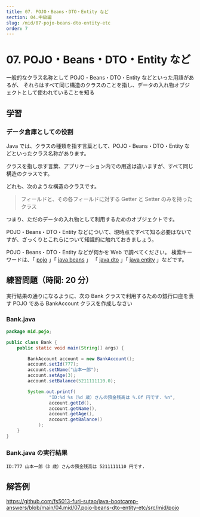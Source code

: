 ```yaml
---
title: 07. POJO・Beans・DTO・Entity など
section: 04.中級編
slug: /mid/07-pojo-beans-dto-entity-etc
order: 7
---
```


# 07. POJO・Beans・DTO・Entity など

<p className="goal">一般的なクラス名称として POJO・Beans・DTO・Entity などといった用語があるが、
  それらはすべて同じ構造のクラスのことを指し、データの入れ物オブジェクトとして使われていることを知る</p>

## 学習

### データ倉庫としての役割

Java では、クラスの種類を指す言葉として、POJO・Beans・DTO・Entity などといったクラス名称があります。

クラスを指し示す言葉、アプリケーション内での用途は違いますが、すべて同じ構造のクラスです。

どれも、次のような構造のクラスです。

> フィールドと、その各フィールドに対する Getter と Setter のみを持ったクラス

つまり、ただのデータの入れ物として利用するためのオブジェクトです。

POJO・Beans・DTO・Entity などについて、現時点ですべて知る必要はないですが、ざっくりとこれらについて知識的に触れておきましょう。

POJO・Beans・DTO・Entity などが何かを Web で調べてください。
検索キーワードは、「 [pojo](https://www.google.com/search?q=pojo) 」「 [java beans](https://www.google.com/search?q=java+beans) 」
「 [java dto](https://www.google.com/search?q=java+dto) 」「 [java entity](https://www.google.com/search?q=java+entity) 」などです。

## 練習問題（時間: 20 分）

実行結果の通りになるように、次の Bank クラスで利用するための銀行口座を表す POJO である BankAccount クラスを作成しなさい

### Bank.java

```java
package mid.pojo;

public class Bank {
    public static void main(String[] args) {

        BankAccount account = new BankAccount();
        account.setId(777);
        account.setName("山本一郎");
        account.setAge(3);
        account.setBalance(5211111110.0);

        System.out.printf(
                "ID:%d %s（%d 歳）さんの預金残高は %.0f 円です. %n",
                account.getId(),
                account.getName(),
                account.getAge(),
                account.getBalance()
            );
    }
}
```

### Bank.java の実行結果

```console
ID:777 山本一郎（3 歳）さんの預金残高は 5211111110 円です.
```

## 解答例

https://github.com/fs5013-furi-sutao/java-bootcamp-answers/blob/main/04.mid/07.pojo-beans-dto-entity-etc/src/mid/pojo
